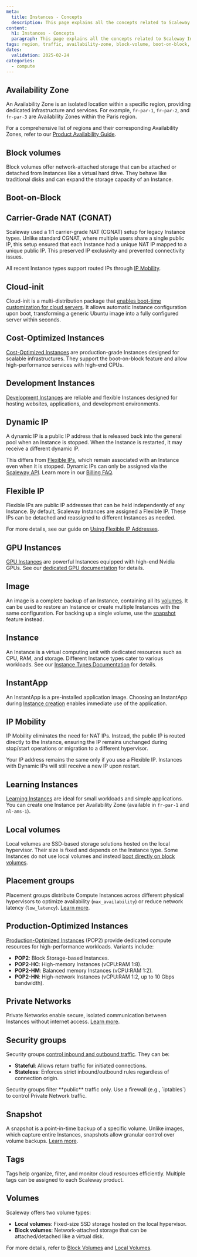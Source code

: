 ```yaml
---
meta:
  title: Instances - Concepts
  description: This page explains all the concepts related to Scaleway Instances.
content:
  h1: Instances - Concepts
  paragraph: This page explains all the concepts related to Scaleway Instances.
tags: region, traffic, availability-zone, block-volume, boot-on-block, cloud-init, dynamic-ip, flexible-ip, reverse-dns, stardust
dates:
  validation: 2025-02-24
categories:
  - compute
---
```


## Availability Zone

An Availability Zone is an isolated location within a specific region, providing dedicated infrastructure and services. For example, `fr-par-1`, `fr-par-2`, and `fr-par-3` are Availability Zones within the Paris region.

For a comprehensive list of regions and their corresponding Availability Zones, refer to our [Product Availability Guide](/account/reference-content/products-availability/).

## Block volumes

Block volumes offer network-attached storage that can be attached or detached from Instances like a virtual hard drive. They behave like traditional disks and can expand the storage capacity of an Instance.

## Boot-on-Block

<Macro id="storage-boot-on-block" />

## Carrier-Grade NAT (CGNAT)

Scaleway used a 1:1 carrier-grade NAT (CGNAT) setup for legacy Instance types. Unlike standard CGNAT, where multiple users share a single public IP, this setup ensured that each Instance had a unique NAT IP mapped to a unique public IP. This preserved IP exclusivity and prevented connectivity issues.

All recent Instance types support routed IPs through [IP Mobility](#ip-mobility).

## Cloud-init

Cloud-init is a multi-distribution package that [enables boot-time customization for cloud servers](/instances/how-to/use-boot-modes/#how-to-use-cloud-init). It allows automatic Instance configuration upon boot, transforming a generic Ubuntu image into a fully configured server within seconds.

## Cost-Optimized Instances

[Cost-Optimized Instances](https://www.scaleway.com/en/cost-optimized-instances/) are production-grade Instances designed for scalable infrastructures. They support the boot-on-block feature and allow high-performance services with high-end CPUs.

## Development Instances

[Development Instances](https://www.scaleway.com/en/cost-optimized-instances/) are reliable and flexible Instances designed for hosting websites, applications, and development environments.

## Dynamic IP

A dynamic IP is a public IP address that is released back into the general pool when an Instance is stopped. When the Instance is restarted, it may receive a different dynamic IP.

This differs from [Flexible IPs](#flexible-ip), which remain associated with an Instance even when it is stopped. Dynamic IPs can only be assigned via the [Scaleway API](https://www.scaleway.com/en/developers/api/instance/). Learn more in our [Billing FAQ](/faq/billing/#when-does-the-billing-of-an-instance-start-and-stop).

## Flexible IP

Flexible IPs are public IP addresses that can be held independently of any Instance. By default, Scaleway Instances are assigned a Flexible IP. These IPs can be detached and reassigned to different Instances as needed.

For more details, see our guide on [Using Flexible IP Addresses](/instances/how-to/use-flexips/).

## GPU Instances

[GPU Instances](https://www.scaleway.com/en/gpu-instances/) are powerful Instances equipped with high-end Nvidia GPUs. See our [dedicated GPU documentation](/gpu/) for details.

## Image

An image is a complete backup of an Instance, containing all its [volumes](#volumes). It can be used to restore an Instance or create multiple Instances with the same configuration. For backing up a single volume, use the [snapshot](#snapshot) feature instead.

## Instance

An Instance is a virtual computing unit with dedicated resources such as CPU, RAM, and storage. Different Instance types cater to various workloads. See our [Instance Types Documentation](/instances/reference-content/choosing-instance-type/) for details.

## InstantApp

An InstantApp is a pre-installed application image. Choosing an InstantApp during [Instance creation](/instances/how-to/create-an-instance/) enables immediate use of the application.

## IP Mobility

IP Mobility eliminates the need for NAT IPs. Instead, the public IP is routed directly to the Instance, ensuring the IP remains unchanged during stop/start operations or migration to a different hypervisor.

<Message type="note">
  Your IP address remains the same only if you use a Flexible IP. Instances with Dynamic IPs will still receive a new IP upon restart.
</Message>

## Learning Instances

[Learning Instances](https://www.scaleway.com/en/stardust-instances/) are ideal for small workloads and simple applications. You can create one Instance per Availability Zone (available in `fr-par-1` and `nl-ams-1`).

## Local volumes

Local volumes are SSD-based storage solutions hosted on the local hypervisor. Their size is fixed and depends on the Instance type. Some Instances do not use local volumes and instead [boot directly on block volumes](#boot-on-block).

## Placement groups

Placement groups distribute Compute Instances across different physical hypervisors to optimize availability (`max_availability`) or reduce network latency (`low_latency`). [Learn more](/instances/how-to/use-placement-groups/).

## Production-Optimized Instances

[Production-Optimized Instances](https://www.scaleway.com/en/production-optimized-instances/) (POP2) provide dedicated compute resources for high-performance workloads. Variants include:

- **POP2**: Block Storage-based Instances.
- **POP2-HC**: High-memory Instances (vCPU:RAM 1:8).
- **POP2-HM**: Balanced memory Instances (vCPU:RAM 1:2).
- **POP2-HN**: High-network Instances (vCPU:RAM 1:2, up to 10 Gbps bandwidth).

## Private Networks

Private Networks enable secure, isolated communication between Instances without internet access. [Learn more](/instances/how-to/use-private-networks/).

## Security groups

Security groups [control inbound and outbound traffic](/instances/how-to/use-security-groups/). They can be:

- **Stateful**: Allows return traffic for initiated connections.
- **Stateless**: Enforces strict inbound/outbound rules regardless of connection origin.

<Message type="note">
  Security groups filter **public** traffic only. Use a firewall (e.g., `iptables`) to control Private Network traffic.
</Message>

## Snapshot

A snapshot is a point-in-time backup of a specific volume. Unlike images, which capture entire Instances, snapshots allow granular control over volume backups. [Learn more](/instances/how-to/create-a-snapshot/).

## Tags

Tags help organize, filter, and monitor cloud resources efficiently. Multiple tags can be assigned to each Scaleway product.

## Volumes

Scaleway offers two volume types:

- **Local volumes**: Fixed-size SSD storage hosted on the local hypervisor.
- **Block volumes**: Network-attached storage that can be attached/detached like a virtual disk.

For more details, refer to [Block Volumes](#block-volumes) and [Local Volumes](#local-volumes).
